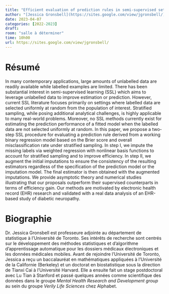 ```yaml
---
title: "Efficient evaluation of prediction rules in semi-supervised settings under stratified sampling"
author: "[Jessica Gronsbell](https://sites.google.com/view/jgronsbell/)"
date: 2023-04-07
categories: [2022-2023]
draft: 
room: "salle à déterminer"
time: 10h00
url: https://sites.google.com/view/jgronsbell/
---
```


# Résumé

In many contemporary applications, large amounts of unlabelled data are readily available while labelled examples are limited. There has been substantial interest in semi-supervised learning (SSL) which aims to leverage unlabelled data to improve estimation or prediction. However, current SSL literature focuses primarily on settings where labelled data are selected uniformly at random from the population of interest. Stratified sampling, while posing additional analytical challenges, is highly applicable to many real-world problems. Moreover, no SSL methods currently exist for estimating the prediction performance of a fitted model when the labelled data are not selected uniformly at random. In this paper, we propose a two-step SSL procedure for evaluating a prediction rule derived from a working binary regression model based on the Brier score and overall misclassification rate under stratified sampling. In step I, we impute the missing labels via weighted regression with nonlinear basis functions to account for stratified sampling and to improve efficiency. In step II, we augment the initial imputations to ensure the consistency of the resulting estimators regardless of the specification of the prediction model or the imputation model. The final estimator is then obtained with the augmented imputations. We provide asymptotic theory and numerical studies illustrating that our proposals outperform their supervised counterparts in terms of efficiency gain. Our methods are motivated by electronic health record (EHR) research and validated with a real data analysis of an EHR-based study of diabetic neuropathy.


# Biographie

Dr. Jessica Gronsbell est professeure adjointe au département de statistique à l'Université de Toronto. Ses intérêts de recherche sont centrés sur le développement des méthodes statistiques et d'algorithme d'apprentissage automatique pour les dossiers médicaux électroniques et les données médicales mobiles. Avant de rejoindre l'Université de Toronto, Jessica a reçu un baccalauréat en mathématiques appliquées à l'Université de la Californie (Berkeley) et un doctorat en biostatistique sous la direction de Tianxi Cai à l'Université Harvard. Elle a ensuite fait un stage postdoctoral avec Lu Tian à Stanford et passé quelques années comme scientifique des données dans le groupe *Mental Health Research and Development group* au sein du groupe *Verily Life Sciences* chez Alphabet.
